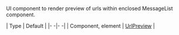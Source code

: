 UI component to render preview of urls within enclosed MessageList component.

| Type | Default |
|- -|- -|
| Component, element | [UrlPreview](#) |
